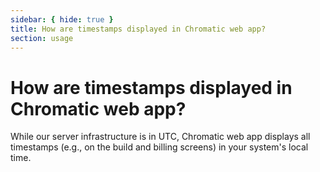 ```yaml
---
sidebar: { hide: true }
title: How are timestamps displayed in Chromatic web app?
section: usage
---
```


# How are timestamps displayed in Chromatic web app?

While our server infrastructure is in UTC, Chromatic web app displays all timestamps (e.g., on the build and billing screens) in your system's local time.
